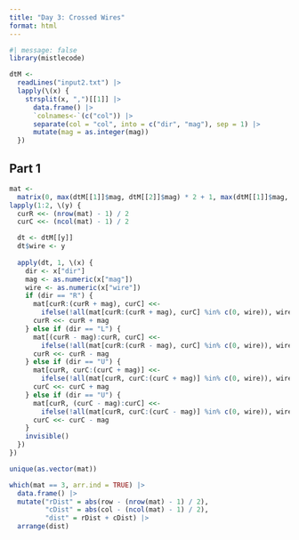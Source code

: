 ```yaml
---
title: "Day 3: Crossed Wires"
format: html
---
```


```r
#| message: false
library(mistlecode)
```

```r
dtM <-
  readLines("input2.txt") |>
  lapply(\(x) {
    strsplit(x, ",")[[1]] |>
      data.frame() |>
      `colnames<-`(c("col")) |>
      separate(col = "col", into = c("dir", "mag"), sep = 1) |>
      mutate(mag = as.integer(mag))
  })
```

## Part 1

```r
mat <-
  matrix(0, max(dtM[[1]]$mag, dtM[[2]]$mag) * 2 + 1, max(dtM[[1]]$mag, dtM[[2]]$mag) * 2 + 1)
lapply(1:2, \(y) {
  curR <<- (nrow(mat) - 1) / 2
  curC <<- (ncol(mat) - 1) / 2

  dt <- dtM[[y]]
  dt$wire <- y
  
  apply(dt, 1, \(x) {
    dir <- x["dir"]
    mag <- as.numeric(x["mag"])
    wire <- as.numeric(x["wire"])
    if (dir == "R") {
      mat[curR:(curR + mag), curC] <<-
        ifelse(!all(mat[curR:(curR + mag), curC] %in% c(0, wire)), wire, 3)
      curR <<- curR + mag
    } else if (dir == "L") {
      mat[(curR - mag):curR, curC] <<-
        ifelse(!all(mat[curR:(curR - mag), curC] %in% c(0, wire)), wire, 3)
      curR <<- curR - mag
    } else if (dir == "U") {
      mat[curR, curC:(curC + mag)] <<-
        ifelse(!all(mat[curR, curC:(curC + mag)] %in% c(0, wire)), wire, 3)
      curC <<- curC + mag
    } else if (dir == "U") {
      mat[curR, (curC - mag):curC] <<-
        ifelse(!all(mat[curR, curC:(curC - mag)] %in% c(0, wire)), wire, 3)
      curC <<- curC - mag
    }
    invisible()
  })
})

unique(as.vector(mat))

which(mat == 3, arr.ind = TRUE) |>
  data.frame() |>
  mutate("rDist" = abs(row - (nrow(mat) - 1) / 2),
         "cDist" = abs(col - (ncol(mat) - 1) / 2),
         "dist" = rDist + cDist) |>
  arrange(dist)
```

